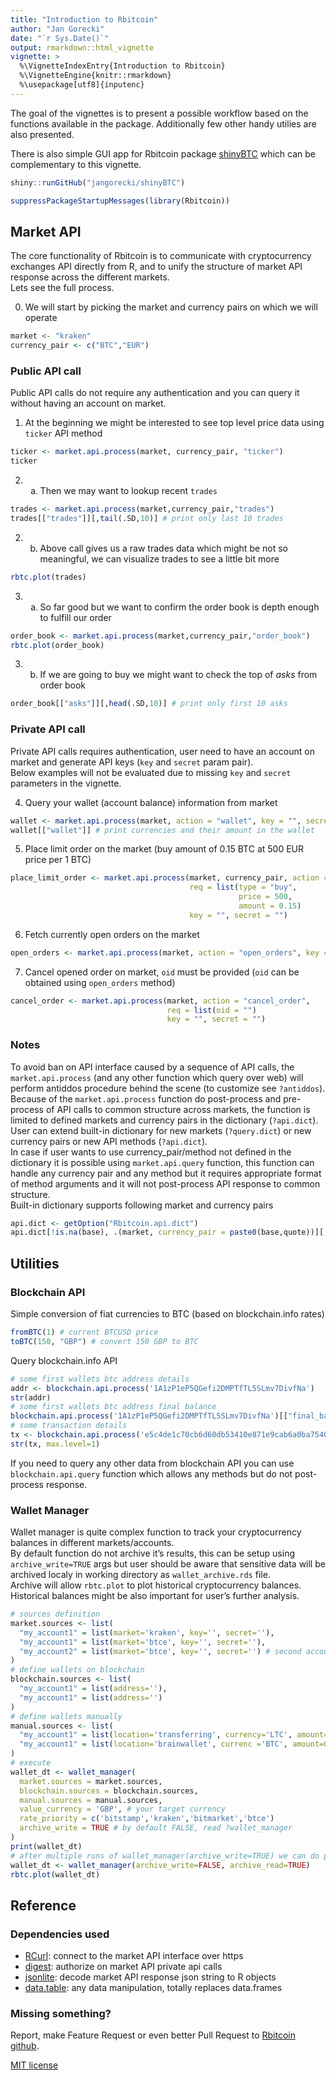 ```yaml
---
title: "Introduction to Rbitcoin"
author: "Jan Gorecki"
date: "`r Sys.Date()`"
output: rmarkdown::html_vignette
vignette: >
  %\VignetteIndexEntry{Introduction to Rbitcoin}
  %\VignetteEngine{knitr::rmarkdown}
  %\usepackage[utf8]{inputenc}
---
```


The goal of the vignettes is to present a possible workflow based on the functions available in the package. Additionally few other handy utilies are also presented.

There is also simple GUI app for Rbitcoin package [shinyBTC](https://github.com/jangorecki/shinyBTC) which can be complementary to this vignette.  
```r
shiny::runGitHub("jangorecki/shinyBTC")
```

```r
suppressPackageStartupMessages(library(Rbitcoin))
```

## Market API

The core functionality of Rbitcoin is to communicate with cryptocurrency exchanges API directly from R, and to unify the structure of market API response across the different markets.  
Lets see the full process.

0. We will start by picking the market and currency pairs on which we will operate
```r
market <- "kraken"
currency_pair <- c("BTC","EUR")
```

### Public API call

Public API calls do not require any authentication and you can query it without having an account on market.

1. At the beginning we might be interested to see top level price data using `ticker` API method
```r
ticker <- market.api.process(market, currency_pair, "ticker")
ticker
```

2. a. Then we may want to lookup recent `trades`
```r
trades <- market.api.process(market,currency_pair,"trades")
trades[["trades"]][,tail(.SD,10)] # print only last 10 trades
```

2. b. Above call gives us a raw trades data which might be not so meaningful, we can visualize trades to see a little bit more
```r
rbtc.plot(trades)
```

3. a. So far good but we want to confirm the order book is depth enough to fulfill our order
```r
order_book <- market.api.process(market,currency_pair,"order_book")
rbtc.plot(order_book)
```

3. b. If we are going to buy we might want to check the top of *asks* from order book
```r
order_book[["asks"]][,head(.SD,10)] # print only first 10 asks
```

### Private API call

Private API calls requires authentication, user need to have an account on market and generate API keys (`key` and `secret` param pair).  
Below examples will not be evaluated due to missing `key` and `secret` parameters in the vignette.

4. Query your wallet (account balance) information from market
```r
wallet <- market.api.process(market, action = "wallet", key = "", secret = "")
wallet[["wallet"]] # print currencies and their amount in the wallet
```

5. Place limit order on the market (buy amount of 0.15 BTC at 500 EUR price per 1 BTC)
```r
place_limit_order <- market.api.process(market, currency_pair, action = "place_limit_order", 
                                        req = list(type = "buy",
                                                   price = 500,
                                                   amount = 0.15)
                                        key = "", secret = "")
```

6. Fetch currently open orders on the market
```r
open_orders <- market.api.process(market, action = "open_orders", key = "", secret = "")
```

7. Cancel opened order on market, `oid` must be provided (`oid` can be obtained using `open_orders` method)
```r
cancel_order <- market.api.process(market, action = "cancel_order", 
                                   req = list(oid = "")
                                   key = "", secret = "")
```

### Notes

To avoid ban on API interface caused by a sequence of API calls, the `market.api.process` (and any other function which query over web) will perform antiddos procedure behind the scene (to customize see `?antiddos`).  
Because of the `market.api.process` function do post-process and pre-process of API calls to common structure across markets, the function is limited to defined markets and currency pairs in the dictionary (`?api.dict`). User can extend built-in dictionary for new markets (`?query.dict`) or new currency pairs or new API methods (`?api.dict`).  
In case if user wants to use currency_pair/method not defined in the dictionary it is possible using `market.api.query` function, this function can handle any currency pair and any method but it requires appropriate format of method arguments and it will not post-process API response to common structure.  
Built-in dictionary supports following market and currency pairs
```r
api.dict <- getOption("Rbitcoin.api.dict")
api.dict[!is.na(base), .(market, currency_pair = paste0(base,quote))][,unique(.SD)]
```

## Utilities

### Blockchain API

Simple conversion of fiat currencies to BTC (based on blockchain.info rates)
```r
fromBTC(1) # current BTCUSD price
toBTC(150, "GBP") # convert 150 GBP to BTC
```

Query blockchain.info API
```r
# some first wallets btc address details
addr <- blockchain.api.process('1A1zP1eP5QGefi2DMPTfTL5SLmv7DivfNa')
str(addr)
# some first wallets btc address final balance
blockchain.api.process('1A1zP1eP5QGefi2DMPTfTL5SLmv7DivfNa')[["final_balance"]]
# some transaction details
tx <- blockchain.api.process('e5c4de1c70cb6d60db53410e871e9cab6a0ba75404360bf4cda1b993e58d45f8')
str(tx, max.level=1)
```
If you need to query any other data from blockchain API you can use `blockchain.api.query` function which allows any methods but do not post-process response.

### Wallet Manager

Wallet manager is quite complex function to track your cryptocurrency balances in different markets/accounts.  
By default function do not archive it's results, this can be setup using `archive_write=TRUE` args but user should be aware that sensitive data will be archived localy in working directory as `wallet_archive.rds` file.  
Archive will allow `rbtc.plot` to plot historical cryptocurrency balances. Historical balances might be also important for user's further analysis.
```r
# sources definition
market.sources <- list(
  "my_account1" = list(market='kraken', key='', secret=''),
  "my_account1" = list(market='btce', key='', secret=''),
  "my_account2" = list(market='btce', key='', secret='') # second account possible
)
# define wallets on blockchain
blockchain.sources <- list(
  "my_account1" = list(address=''),
  "my_account1" = list(address='')
)
# define wallets manually
manual.sources <- list(
  "my_account1" = list(location='transferring', currency='LTC', amount=0.8),
  "my_account1" = list(location='brainwallet', currenc ='BTC', amount=0.1)
)
# execute
wallet_dt <- wallet_manager(
  market.sources = market.sources,
  blockchain.sources = blockchain.sources,
  manual.sources = manual.sources,
  value_currency = 'GBP', # your target currency
  rate_priority = c('bitstamp','kraken','bitmarket','btce')
  archive_write = TRUE # by default FALSE, read ?wallet_manager
)
print(wallet_dt)
# after multiple runs of wallet_manager(archive_write=TRUE) we can do plot
wallet_dt <- wallet_manager(archive_write=FALSE, archive_read=TRUE)
rbtc.plot(wallet_dt)
```

## Reference

### Dependencies used

 * [RCurl](http://cran.r-project.org/web/packages/RCurl/index.html): connect to the market API interface over https
 * [digest](http://cran.r-project.org/web/packages/digest/index.html): authorize on market API private api calls
 * [jsonlite](http://cran.r-project.org/web/packages/jsonlite/index.html): decode market API response json string to R objects
 * [data.table](http://cran.r-project.org/web/packages/data.table/index.html): any data manipulation, totally replaces data.frames

### Missing something?

Report, make Feature Request or even better Pull Request to [Rbitcoin github](https://github.com/jangorecki/Rbitcoin).

[MIT license](http://opensource.org/licenses/MIT)
